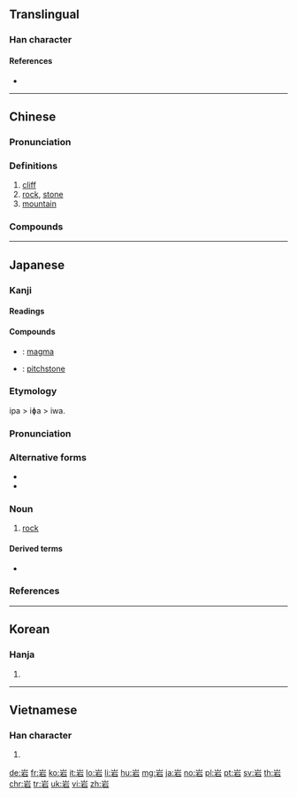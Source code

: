 {{also|巖|礹|巗|碞|嵒|嵓}}
==Translingual==
{{Han simp|巖|f=嚴|t=石}}
===Han character===
{{Han char|rn=46|rad=山|as=05|sn=8|four=22601|canj=UMR|ids=⿱山石}}

====References====
* {{Han ref|kx=0309.190|dkj=07985|dj=0609.130|hdz=10766.070|uh=5CA9|ud=23721|bh=A9A5|bd=43429}}

----

==Chinese==
{{zh-forms}}

===Pronunciation===
{{zh-pron
|m=yán
|c=ngaam4
|mn=qz,tw,xm,zz:gâm/twv,xm,zz:giâm
|mc=y
|oc=y
|ma=
|cat=n
}}

===Definitions===
{{zh-hanzi}}

# [[cliff]]
# [[rock]], [[stone]]
# [[mountain]]

===Compounds===
{{zh-der|偉晶岩|冰岩|冰磧岩|凝灰岩|噴出岩|大岩桐|安山岩|岩圈|岩基|岩壁|岩層|岩岸|岩床|岩心|岩棉|岩洞|岩溶|岩漿|岩石|岩石圈|岩石學|岩礁|岩羊|岩脈|岩鹽|巉岩|懸岩|攀岩|斑岩|板岩|水成岩|沉積岩|油頁岩|泥板岩|流紋岩|深成岩|火山岩|火成岩|熔岩|片岩|片麻岩|玄武岩|玢岩|瘦岩岩|白雲岩|石灰岩|石英岩|矽質岩|砂岩|硬頁岩|磨變岩|礁岩|礫岩|粒變岩|粗面岩|粘板岩|結晶岩|膨土岩|花崗岩|角礫岩|角頁岩|輝綠岩|輝長岩|頁岩|骨岩岩|黑曜岩}}

----

==Japanese==

===Kanji===
{{ja-kanji|grade=2|rs=山05}}

====Readings====
{{ja-readings
|goon=[[げん]] (gen) {{qualifier|non-[[w:Jōyō kanji|Jōyō]] reading}}
|kanon=[[がん]] (gan)|kun=[[いわ]] (iwa) < [[いは]] (iha)}}

====Compounds====
{{der-top|Compounds}}
* {{ja-r|岩漿|がんしょう}}: [[magma]]
* {{ja-r|松脂岩|しょうしがん}}: [[pitchstone]]
{{der-bottom}}

===Etymology===
{{ja-kanjitab|いわ|yomi=k}}
ipa > iɸa > iwa.

===Pronunciation===
{{ja-pron|yomi=k|いわ|acc=2|acc_ref=DJR,NHK}}

===Alternative forms===
* {{l|ja|巌}}
* {{l|ja|磐}}

===Noun===
{{ja-noun|いわ|hhira=いは}}

# [[rock]]

====Derived terms====
{{der-top}}
* {{ja-r|巌|いわお}}
{{der-bottom}}

===References===
<references/>

----

==Korean==

===Hanja===
{{ko-hanja|hangeul=암|rv=am|mr=am}}

# {{defn|lang=ko|sort=山05}}

----

==Vietnamese==

===Han character===
{{vi-hantu|[[nham]], [[nhàm]], [[nhem]]|rs=山05}}

# {{defn|lang=vi|sort=山05}}

[[de:岩]]
[[fr:岩]]
[[ko:岩]]
[[it:岩]]
[[lo:岩]]
[[li:岩]]
[[hu:岩]]
[[mg:岩]]
[[ja:岩]]
[[no:岩]]
[[pl:岩]]
[[pt:岩]]
[[sv:岩]]
[[th:岩]]
[[chr:岩]]
[[tr:岩]]
[[uk:岩]]
[[vi:岩]]
[[zh:岩]]